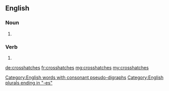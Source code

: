 ==English==

===Noun===
{{head|en|noun plural form}}

# {{plural of|crosshatch|lang=en}}
===Verb===
{{head|en|verb form}}

# {{en-third-person singular of|crosshatch}}

[[Category:English words with consonant pseudo-digraphs]]
[[Category:English plurals ending in "-es"]]

[[de:crosshatches]]
[[fr:crosshatches]]
[[mg:crosshatches]]
[[my:crosshatches]]